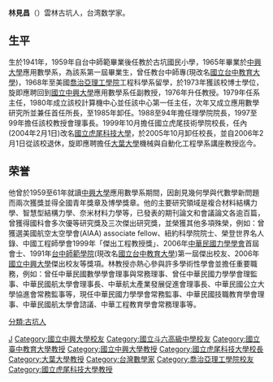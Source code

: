 
{{沒有來源|time=2017-12-23}}


'''林見昌'''（{{bd|1941年||}}）雲林古坑人，台湾数学家。

==生平==
生於1941年，1959年自台中師範畢業後任教於古坑國民小學，1965年畢業於[[中興大學|中興大學]]應用數學系，為該系第一屆畢業生，曾任教台中師專(現改名[[國立台中教育大學|國立台中教育大學]])，1968年至美國[[喬治亞理工學院|喬治亞理工學院]]工程科學系留學，於1973年獲該校博士學位，旋即應聘回到[[國立中興大學|國立中興大學]]應用數學系任副教授，1976年升任教授。1979年任系主任，1980年成立該校計算機中心並任該中心第一任主任，次年又成立應用數學研究所並兼任首任所長，至1985年卸任。1988至94年擔任理學院院長，1997至99年擔任該校教授會理事長。1999年10月擔任國立虎尾技術學院校長，任內(2004年2月1日)改名[[國立虎尾科技大學|國立虎尾科技大學]]，於2005年10月卸任校長，並自2006年2月1日從該校退休，旋即應聘擔任[[大葉大學|大葉大學]]機械與自動化工程學系講座教授迄今。

==荣誉==
他曾於1959至61年就讀[[中興大學|中興大學]]應用數學系期間，因創見幾何學與代數學新問題而兩次獲獎並得全國青年獎章及博學獎章。他的主要研究領域是複合材料結構力學、智慧型結構力學、奈米材料力學等，已發表的期刊論文和會議論文各逾百篇，曾獲得國科會多次優等研究獎及三次傑出研究獎，並榮獲其他多項殊榮，例如：曾獲選美國航空太空學會(AIAA) associate fellow、紐約科學院院士、榮登世界名人錄、中國工程師學會1999年「傑出工程教授獎」、2006年[[中華民國力學學會|中華民國力學學會]]首屆會士、1991年[[台中師範學院|台中師範學院]](現改名[[國立台中教育大學|國立台中教育大學]])第一屆傑出校友、2006年[[國立中興大學|國立中興大學]]傑出校友等獎項。林教授亦熱心參與許多學術性學會並擔任重要職務，例如：曾任中華民國數學學會理事與常務理事、曾任中華民國力學學會理監事、中華民國航太學會理事長、中華航太產業發展促進會理事長、中華民國公立大學協進會常務監事等，現任中華民國力學學會常務監事、中華民國技職教育學會理事、中華民國航太學會諮議、中華工程教育學會常務理事等。

{{Taiwan-scientist-stub}}
{{DEFAULTSORT:L}}
[[Category:林姓|J]]
[[分類:古坑人|分類:古坑人]]
[[Category:國立中興大學校友|Category:國立中興大學校友]]
[[Category:國立斗六高級中學校友|Category:國立斗六高級中學校友]]
[[Category:國立臺中教育大學教授|Category:國立臺中教育大學教授]]
[[Category:國立中興大學教授|Category:國立中興大學教授]]
[[Category:國立虎尾科技大學校長|Category:國立虎尾科技大學校長]]
[[Category:大葉大學教授|Category:大葉大學教授]]
[[Category:台灣數學家|Category:台灣數學家]]
[[Category:喬治亞理工學院校友|Category:喬治亞理工學院校友]]
[[Category:國立虎尾科技大學教授|Category:國立虎尾科技大學教授]]